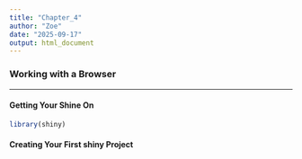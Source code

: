 ```yaml
---
title: "Chapter_4"
author: "Zoe"
date: "2025-09-17"
output: html_document
---
```


### Working with a Browser

------------------------------------------------------------------------

#### Getting Your Shine On

```r
library(shiny)
```

#### Creating Your First shiny Project

```r

```
